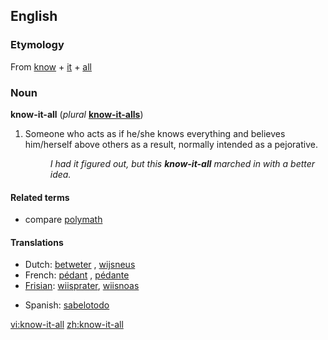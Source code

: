 ==English==

===Etymology===
From [[know]] + [[it]] + [[all]]

===Noun===
'''know-it-all''' (''plural'' '''[[know-it-alls]]''')

# Someone who acts as if he/she knows everything and believes him/herself above others as a result, normally intended as a pejorative.
#: ''I had it figured out, but this '''know-it-all''' marched in with a better idea.''

====Related terms====
*compare [[polymath]]

====Translations====
{{top}}
*Dutch: [[betweter]] {{m}}, [[wijsneus]] {{m}}
*French: [[pédant]] {{m}}, [[pédante]] {{f}}
*[[Frisian]]: [[wiisprater]], [[wiisnoas]]
{{mid}}
*Spanish: [[sabelotodo]]
{{bottom}}

[[vi:know-it-all]]
[[zh:know-it-all]]